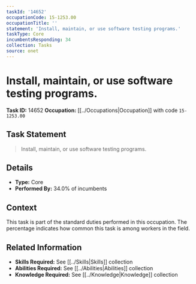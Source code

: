 ```yaml
---
taskId: '14652'
occupationCode: 15-1253.00
occupationTitle: ''
statement: 'Install, maintain, or use software testing programs.'
taskType: Core
incumbentsResponding: 34
collection: Tasks
source: onet
---
```

# Install, maintain, or use software testing programs.

**Task ID:** 14652
**Occupation:** [[../Occupations|Occupation]] with code `15-1253.00`

## Task Statement

> Install, maintain, or use software testing programs.

## Details

- **Type:** Core
- **Performed By:** 34.0% of incumbents

## Context

This task is part of the standard duties performed in this occupation. The percentage indicates how common this task is among workers in the field.

## Related Information

- **Skills Required:** See [[../Skills|Skills]] collection
- **Abilities Required:** See [[../Abilities|Abilities]] collection
- **Knowledge Required:** See [[../Knowledge|Knowledge]] collection
